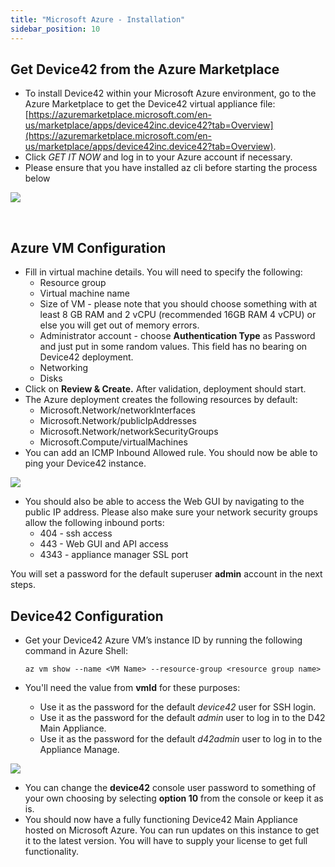 ```yaml
---
title: "Microsoft Azure - Installation"
sidebar_position: 10
---
```


## Get Device42 from the Azure Marketplace

- To install Device42 within your Microsoft Azure environment, go to the Azure Marketplace to get the Device42 virtual appliance file: [https://azuremarketplace.microsoft.com/en-us/marketplace/apps/device42inc.device42?tab=Overview](https://azuremarketplace.microsoft.com/en-us/marketplace/apps/device42inc.device42?tab=Overview).
- Click _GET IT NOW_ and log in to your Azure account if necessary.
- Please ensure that you have installed az cli before starting the process below

![](/assets/images/Azure-Marketplace-Device42.png)

 

## Azure VM Configuration

- Fill in virtual machine details. You will need to specify the following:
    - Resource group
    - Virtual machine name
    - Size of VM - please note that you should choose something with at least 8 GB RAM and 2 vCPU (recommended 16GB RAM 4 vCPU) or else you will get out of memory errors.
    - Administrator account - choose **Authentication Type** as Password and just put in some random values. This field has no bearing on Device42 deployment.
    - Networking
    - Disks
- Click on **Review & Create.** After validation, deployment should start.
- The Azure deployment creates the following resources by default:
    - Microsoft.Network/networkInterfaces
    - Microsoft.Network/publicIpAddresses
    - Microsoft.Network/networkSecurityGroups
    - Microsoft.Compute/virtualMachines
- You can add an ICMP Inbound Allowed rule. You should now be able to ping your Device42 instance.

![](/assets/images/WEB-316_Az-Install-ICMP-page.png)

- You should also be able to access the Web GUI by navigating to the public IP address. Please also make sure your network security groups allow the following inbound ports:
    - 404 - ssh access
    - 443 - Web GUI and API access
    - 4343 - appliance manager SSL port

You will set a password for the default superuser **admin** account in the next steps.

## Device42 Configuration

- Get your Device42 Azure VM’s instance ID by running the following command in Azure Shell:
  
    ```
    az vm show --name <VM Name> --resource-group <resource group name>
    ```

 - You'll need the value from **vmId** for these purposes:

    - Use it as the password for the default _device42_ user for SSH login.
    - Use it as the password for the default _admin_ user to log in to the D42 Main Appliance.
    - Use it as the password for the default _d42admin_ user to log in to the Appliance Manage.

![](/assets/images/WEB-316_Az-Install-Az-shell-2.png)

- You can change the **device42** console user password to something of your own choosing by selecting **option 10** from the console or keep it as is.
- You should now have a fully functioning Device42 Main Appliance hosted on Microsoft Azure. You can run updates on this instance to get it to the latest version. You will have to supply your license to get full functionality.
